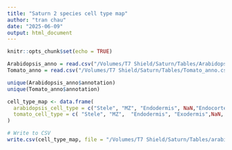 ```yaml
---
title: "Saturn 2 species cell type map"
author: "tran chau"
date: "2025-06-09"
output: html_document
---
```


```r
knitr::opts_chunk$set(echo = TRUE)
```

```r
Arabidopsis_anno = read.csv("/Volumes/T7 Shield/Saturn/Tables/Arabidopsis_anno.csv")
Tomato_anno = read.csv("/Volumes/T7 Shield/Saturn/Tables/Tomato_anno.csv")

unique(Arabidopsis_anno$annotation)
unique(Tomato_anno$annotation)

cell_type_map <- data.frame(
  arabidopsis_cell_type = c("Stele", "MZ", "Endodermis", NaN,"Endocortex", "Hair", "Rootcap", "Nonhair", "Xylem", "Cortex", "Phloem"),
  tomato_cell_type = c( "Stele", "MZ",  "Endodermis", "Exodermis",NaN, "Hair",NaN,  "Nonhair", "Xylem" ,"Cortex" , "Phloem" )
)

# Write to CSV
write.csv(cell_type_map, file = "/Volumes/T7 Shield/Saturn/Tables/arabidopsis_tomato_cell_type_map.csv", row.names = FALSE)
```

